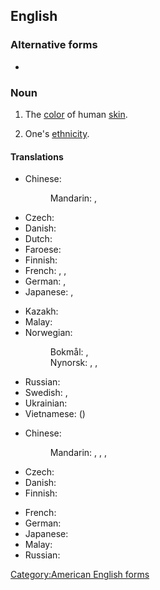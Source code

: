 ==English==
{{wikipedia|Human skin color}}

===Alternative forms===
* {{l|en|skin colour}}

===Noun===
{{en-noun|~}}

# {{qualifier|literally}} The [[color]] of human [[skin]].
# {{qualifier|figuratively}} One's [[ethnicity]].

====Translations====
{{trans-top|color of human skin}}
* Chinese:
*: Mandarin: {{t+|cmn|膚色|sc=Hani}}, {{t+|cmn|肤色|tr=fūsè|sc=Hani}}
* Czech: {{t|cs|barva pleti|f}}
* Danish: {{t+|da|hudfarve|c}}
* Dutch: {{t+|nl|huidskleur|f}}
* Faroese: {{t|fo|húðarlitur}}
* Finnish: {{t+|fi|ihonväri}}
* French: {{t+|fr|teint|m}}, {{t|fr|couleur de la peau|m}}, {{t+|fr|complexion|f}}
* German: {{t+|de|Hautfarbe|f}}, {{t+|de|Teint|m}}
* Japanese: {{t|ja|肌の色|tr=はだのいろ, hada-no iro|sc=Jpan}}, {{t|ja|肌色|tr=はだいろ, hadairo|sc=Jpan}}
{{trans-mid}}
* Kazakh: {{t|kk|түр-түс}}
* Malay: {{t|ms|warna kulit}}
* Norwegian:
*: Bokmål: {{t|nb|hudfarge|m}}, {{t|nb|hamlet|m}}
*: Nynorsk: {{t|nn|hudfarge|m}}, {{t|nn|hamlet|m}}, {{t|nn|teint|m}}
* Russian: {{t|ru|цвет ко́жи|m}}
* Swedish: {{t+|sv|hudfärg|c}}, {{t|sv|hudton|c}}
* Ukrainian: {{t|uk|колір шкіри|m}}
* Vietnamese: {{t+|vi|màu da}} ({{t|vi|𬜝䏧|sc=Hani}})
{{trans-bottom}}

{{trans-top|ethnicity}}
* Chinese:
*: Mandarin: {{t+|cmn|種族|sc=Hani}}, {{t+|cmn|种族|tr=zhǒngzú|sc=Hani}}, {{t+|cmn|膚色|sc=Hani}}, {{t+|cmn|肤色|tr=fūsè|sc=Hani}}
* Czech: {{t|cs|barva pleti|f}}
* Danish: {{t+|da|hudfarve|c}}
* Finnish: {{t+|fi|ihonväri}}
{{trans-mid}}
* French: {{t|fr|couleur de la peau|m}}
* German: {{t+|de|Hautfarbe|f}}
* Japanese: {{t|ja|肌の色|tr=はだのいろ, hada-no iro|sc=Jpan}}
* Malay: {{t|ms|warna kulit}}
* Russian: {{t|ru|цвет ко́жи|m}}
{{trans-bottom}}

[[Category:American English forms]]